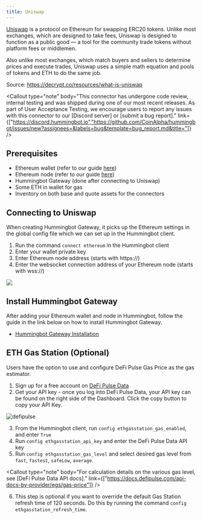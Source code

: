```yaml
---
title: Uniswap
---
```



[Uniswap](https://uniswap.org/) is a protocol on Ethereum for swapping ERC20 tokens. Unlike most exchanges, which are designed to take fees, Uniswap is designed to function as a public good — a tool for the community trade tokens without platform fees or middlemen.

Also unlike most exchanges, which match buyers and sellers to determine prices and execute trades, Uniswap uses a simple math equation and pools of tokens and ETH to do the same job.

Source: https://decrypt.co/resources/what-is-uniswap

<Callout type="note" body="This connector has undergone code review, internal testing and was shipped during one of our most recent releases. As part of User Acceptance Testing, we encourage users to report any issues with this connector to our [Discord server] or [submit a bug report]." link={["https://discord.hummingbot.io","https://github.com/CoinAlpha/hummingbot/issues/new?assignees=&labels=bug&template=bug_report.md&title="]} />

## Prerequisites

- Ethereum wallet (refer to our guide [here](/operation/adv-command-ref/#setup-ethereum-wallet))
- Ethereum node (refer to our guide [here](/operation/adv-command-ref/#setup-ethereum-nodes))
- Hummingbot Gateway (done after connecting to Uniswap)
- Some ETH in wallet for gas
- Inventory on both base and quote assets for the connectors

## Connecting to Uniswap

When creating Hummingbot Gateway, it picks up the Ethereum settings in the global config file which we can set up in the Hummingbot client.

1. Run the command `connect ethereum` in the Hummingbot client
2. Enter your wallet private key
3. Enter Ethereum node address (starts with https://)
4. Enter the websocket connection address of your Ethereum node (starts with wss://)

![](img/connect-ethereum.gif)

## Install Hummingbot Gateway

After adding your Ethereum wallet and node in Hummingbot, follow the guide in the link below on how to install Hummingbot Gateway.

- [Hummingbot Gateway Installation](/gateway/installation/)

## ETH Gas Station (Optional)

Users have the option to use and configure DeFi Pulse Gas Price as the gas estimator.

1. Sign up for a free account on [DeFi Pulse Data](https://data.defipulse.com/signup)
2. Get your API key - once you log into DeFi Pulse Data, your API key can be found on the right side of the Dashboard. Click the copy button to copy your API Key.

![defipulse](/img/defipulse-2.png)

3. From the Hummingbot client, run `config ethgasstation_gas_enabled`, and enter `True`
4. Run `config ethgasstation_api_key` and enter the DeFi Pulse Data API key
5. Run `config ethgasstation_gas_level` and select desired gas level from `fast`, `fastest`, `safeLow`, `average`.

<Callout type="note" body="For calculation details on the various gas level, see [DeFi Pulse Data API docs]." link={["https://docs.defipulse.com/api-docs-by-provider/egs/gas-price"]} />

6. This step is optional if you want to override the default Gas Station refresh time of 120 seconds. Do this by running the command `config ethgasstation_refresh_time`.
